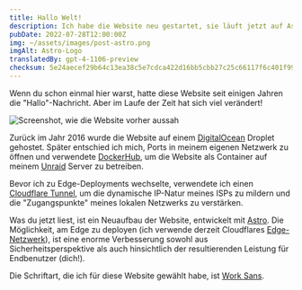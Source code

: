 ```yaml
---
title: Hallo Welt!
description: Ich habe die Website neu gestartet, sie läuft jetzt auf Astro und wird am Edge verteilt!
pubDate: 2022-07-28T12:00:00Z
img: ~/assets/images/post-astro.png
imgAlt: Astro-Logo
translatedBy: gpt-4-1106-preview
checksum: 5e24aecef29b64c13ea38c5e7cdca422d16bb5cbb27c25c66117f6c401f99b99
---
```



Wenn du schon einmal hier warst, hatte diese Website seit einigen Jahren die "Hallo"-Nachricht. Aber im Laufe der Zeit hat sich viel verändert!

<Image src={OldWebsiteImage} alt="Screenshot, wie die Website vorher aussah" format="webp" />

Zurück im Jahr 2016 wurde die Website auf einem [DigitalOcean](https://digitalocean.com) Droplet gehostet. Später entschied ich mich, Ports in meinem eigenen Netzwerk zu öffnen und verwendete [DockerHub](https://hub.docker.com/r/barrenechea/barrenechea-website), um die Website als Container auf meinem [Unraid](https://unraid.net) Server zu betreiben.

Bevor ich zu Edge-Deployments wechselte, verwendete ich einen [Cloudflare Tunnel](https://www.cloudflare.com/de-de/products/tunnel/), um die dynamische IP-Natur meines ISPs zu mildern und die "Zugangspunkte" meines lokalen Netzwerks zu verstärken.

Was du jetzt liest, ist ein Neuaufbau der Website, entwickelt mit [Astro](https://astro.build). Die Möglichkeit, am Edge zu deployen (ich verwende derzeit Cloudflares [Edge-Netzwerk](https://www.cloudflare.com/de-de/learning/cdn/glossary/edge-server/)), ist eine enorme Verbesserung sowohl aus Sicherheitsperspektive als auch hinsichtlich der resultierenden Leistung für Endbenutzer (dich!).

Die Schriftart, die ich für diese Website gewählt habe, ist [Work Sans](https://fonts.google.com/specimen/Work+Sans).
